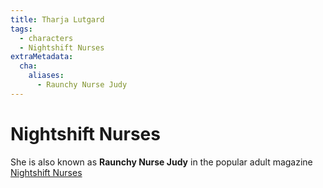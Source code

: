 ```yaml
---
title: Tharja Lutgard
tags:
  - characters
  - Nightshift Nurses
extraMetadata:
  cha:
    aliases:
      - Raunchy Nurse Judy
---
```


<Stub />

# Nightshift Nurses

She is also known as **Raunchy Nurse Judy** in the popular adult magazine
[Nightshift Nurses](/organizations/nightshift-nurses/)
